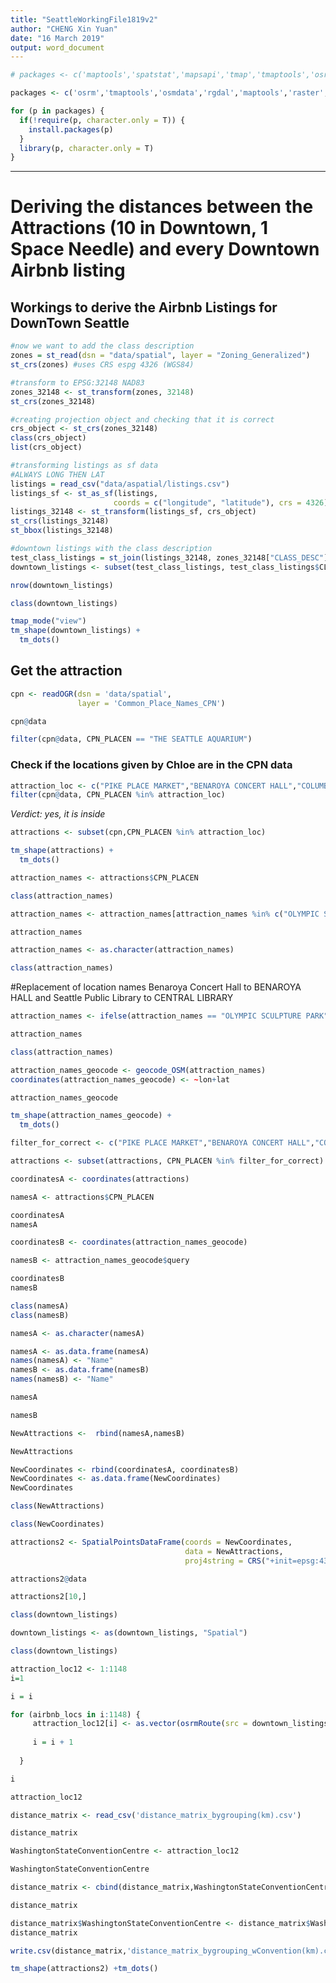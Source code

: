 ---
title: "SeattleWorkingFile1819v2"
author: "CHENG Xin Yuan"
date: "16 March 2019"
output: word_document
---

```{r}
# packages <- c('maptools','spatstat','mapsapi','tmap','tmaptools','osrm','devtools','rgdal','osmdata','sf','sp','spdep','tidyverse')

packages <- c('osrm','tmaptools','osmdata','rgdal','maptools','raster','spatstat','sf','sp','tmap','tidyverse')

for (p in packages) {
  if(!require(p, character.only = T)) {
    install.packages(p)
  }
  library(p, character.only = T)
}
```

***
# Deriving the distances between the Attractions (10 in Downtown, 1 Space Needle) and every Downtown Airbnb listing
## Workings to derive the Airbnb Listings for DownTown Seattle
```{r}
#now we want to add the class description
zones = st_read(dsn = "data/spatial", layer = "Zoning_Generalized")
st_crs(zones) #uses CRS espg 4326 (WGS84)

#transform to EPSG:32148 NAD83
zones_32148 <- st_transform(zones, 32148)
st_crs(zones_32148)

#creating projection object and checking that it is correct
crs_object <- st_crs(zones_32148) 
class(crs_object)
list(crs_object)
```

```{r}
#transforming listings as sf data
#ALWAYS LONG THEN LAT
listings = read_csv("data/aspatial/listings.csv")
listings_sf <- st_as_sf(listings, 
                       coords = c("longitude", "latitude"), crs = 4326)
listings_32148 <- st_transform(listings_sf, crs_object)
st_crs(listings_32148)
st_bbox(listings_32148)
```

```{r}
#downtown listings with the class description
test_class_listings = st_join(listings_32148, zones_32148["CLASS_DESC"])
downtown_listings <- subset(test_class_listings, test_class_listings$CLASS_DESC == "Downtown")
``` 

```{r}
nrow(downtown_listings)
```

```{r}
class(downtown_listings)
```

```{r}
tmap_mode("view")
tm_shape(downtown_listings) +
  tm_dots()
```


## Get the attraction

```{r}
cpn <- readOGR(dsn = 'data/spatial',
               layer = 'Common_Place_Names_CPN')
```

```{r}
cpn@data
```

```{r}
filter(cpn@data, CPN_PLACEN == "THE SEATTLE AQUARIUM")
```

### Check if the locations given by Chloe are in the CPN data
```{r}
attraction_loc <- c("PIKE PLACE MARKET","BENAROYA CONCERT HALL","COLUMBIA CENTER","SEATTLE ART MUSEUM","OLYMPIC SCULPTURE PARK","SEATTLE PUBLIC LIBRARY (DOWNTOWN)","SEATTLE GREAT WHEEL","WASHINGTON STATE FERRIES","THE SEATTLE AQUARIUM","KLONDIKE GOLDRUSH")
filter(cpn@data, CPN_PLACEN %in% attraction_loc)
```
*Verdict: yes, it is inside*


```{r}
attractions <- subset(cpn,CPN_PLACEN %in% attraction_loc)
```

```{r}
tm_shape(attractions) +
  tm_dots()
```

```{r}
attraction_names <- attractions$CPN_PLACEN
```

```{r}
class(attraction_names)
```


```{r}
attraction_names <- attraction_names[attraction_names %in% c("OLYMPIC SCULPTURE PARK","KLONDIKE GOLDRUSH","WASHINGTON STATE FERRIES")]
```

```{r}
attraction_names
```


```{r}
attraction_names <- as.character(attraction_names)
```

```{r}
class(attraction_names)
```

#Replacement of location names Benaroya Concert Hall to BENAROYA HALL and Seattle Public Library to CENTRAL LIBRARY
```{r}
attraction_names <- ifelse(attraction_names == "OLYMPIC SCULPTURE PARK","Washington State Convention Center",ifelse(attraction_names == "KLONDIKE GOLDRUSH","KLONDIKE GOLD RUSH NATIONAL HISTORICAL PARK SEATTLE","SPACE NEEDLE"))
```

```{r}
attraction_names
```

```{r}
class(attraction_names)
```


```{r}
attraction_names_geocode <- geocode_OSM(attraction_names)
coordinates(attraction_names_geocode) <- ~lon+lat
```

```{r}
attraction_names_geocode
```

```{r}
tm_shape(attraction_names_geocode) + 
  tm_dots()
```


```{r}
filter_for_correct <- c("PIKE PLACE MARKET","BENAROYA CONCERT HALL","COLUMBIA CENTER","SEATTLE ART MUSEUM","SEATTLE PUBLIC LIBRARY (DOWNTOWN)","SEATTLE GREAT WHEEL","WASHINGTON STATE FERRIES","THE SEATTLE AQUARIUM")
```


```{r}
attractions <- subset(attractions, CPN_PLACEN %in% filter_for_correct)

coordinatesA <- coordinates(attractions)

namesA <- attractions$CPN_PLACEN

coordinatesA
namesA
```

```{r}
coordinatesB <- coordinates(attraction_names_geocode)

namesB <- attraction_names_geocode$query

coordinatesB
namesB
```

```{r}
class(namesA)
class(namesB)
```

```{r}
namesA <- as.character(namesA)
```


```{r}
namesA <- as.data.frame(namesA)
names(namesA) <- "Name"
namesB <- as.data.frame(namesB)
names(namesB) <- "Name"

```


```{r}
namesA
```

```{r}
namesB
```



```{r}
NewAttractions <-  rbind(namesA,namesB)
```

```{r}
NewAttractions
```

```{r}
NewCoordinates <- rbind(coordinatesA, coordinatesB)
NewCoordinates <- as.data.frame(NewCoordinates)
NewCoordinates
```

```{r}
class(NewAttractions)
```

```{r}
class(NewCoordinates)
```


```{r}
attractions2 <- SpatialPointsDataFrame(coords = NewCoordinates,
                                       data = NewAttractions,
                                       proj4string = CRS("+init=epsg:4326"))
```

```{r}
attractions2@data
```


```{r}
attractions2[10,]
```

```{r}
class(downtown_listings)
```

```{r}
downtown_listings <- as(downtown_listings, "Spatial")
```

```{r}
class(downtown_listings)
```


```{r}
attraction_loc12 <- 1:1148
i=1
```


```{r}

i = i

for (airbnb_locs in i:1148) {
     attraction_loc12[i] <- as.vector(osrmRoute(src = downtown_listings[airbnb_locs,], dst = attractions2[10,], sp = TRUE, overview = FALSE))[2]
    
     i = i + 1
     
  }

i  

```

```{r}
attraction_loc12
```

```{r}
distance_matrix <- read_csv('distance_matrix_bygrouping(km).csv')
```

```{r}
distance_matrix
```

```{r}
WashingtonStateConventionCentre <- attraction_loc12
```

```{r}
WashingtonStateConventionCentre
```


```{r}
distance_matrix <- cbind(distance_matrix,WashingtonStateConventionCentre)
```

```{r}
distance_matrix
```

```{r}
distance_matrix$WashingtonStateConventionCentre <- distance_matrix$WashingtonStateConventionCentre*1000
distance_matrix
```

```{r}
write.csv(distance_matrix,'distance_matrix_bygrouping_wConvention(km).csv',row.names = FALSE)
```

```{r}
tm_shape(attractions2) +tm_dots()
```

